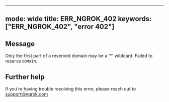 
---
mode: wide
title: ERR_NGROK_402
keywords: ["ERR_NGROK_402", "error 402"]
---

## Message
Only the first part of a reserved domain may be a '*' wildcard. Failed to reserve `DOMAIN`.




## Further help
If you're having trouble resolving this error, please reach out to [support@ngrok.com](mailto:support@ngrok.com?subject=Help%20with%20ERR_NGROK_402)


